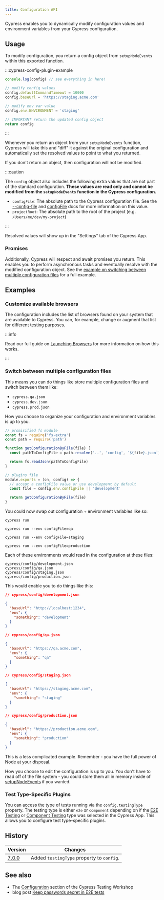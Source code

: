 ```yaml
---
title: Configuration API
---
```


Cypress enables you to dynamically modify configuration values and environment
variables from your Cypress configuration.

## Usage

<WarningSetupNodeEvents />

To modify configuration, you return a config object from `setupNodeEvents`
within this exported function.

:::cypress-config-plugin-example

```ts
console.log(config) // see everything in here!

// modify config values
config.defaultCommandTimeout = 10000
config.baseUrl = 'https://staging.acme.com'

// modify env var value
config.env.ENVIRONMENT = 'staging'

// IMPORTANT return the updated config object
return config
```

:::

Whenever you return an object from your `setupNodeEvents` function, Cypress will
take this and "diff" it against the original configuration and automatically set
the resolved values to point to what you returned.

If you don't return an object, then configuration will not be modified.

:::caution

The `config` object also includes the following extra values that are not part
of the standard configuration. **These values are read only and cannot be
modified from the `setupNodeEvents` function in the Cypress configuration.**

- `configFile`: The absolute path to the Cypress configuration file. See the
  [--config-file](guides/guides/command-line#cypress-open) and
  [configFile](guides/guides/module-api) docs for more information on this
  value.
- `projectRoot`: The absolute path to the root of the project (e.g.
  `/Users/me/dev/my-project`)

:::

Resolved values will show up in the "Settings" tab of the Cypress App.

<DocsImage src="/img/guides/configuration/plugin-configuration.png" alt="Resolved configuration in the Desktop app" ></DocsImage>

### Promises

Additionally, Cypress will respect and await promises you return. This enables
you to perform asynchronous tasks and eventually resolve with the modified
configuration object. See the
[example on switching between multiple configuration files](#Switch-between-multiple-configuration-files)
for a full example.

## Examples

### Customize available browsers

The configuration includes the list of browsers found on your system that are
available to Cypress. You can, for example, change or augment that list for
different testing purposes.

:::info

Read our full guide on [Launching Browsers](/guides/guides/launching-browsers)
for more information on how this works.

:::

### Switch between multiple configuration files

<WarningPluginsFile />

This means you can do things like store multiple configuration files and switch
between them like:

- `cypress.qa.json`
- `cypress.dev.json`
- `cypress.prod.json`

How you choose to organize your configuration and environment variables is up to
you.

```javascript
// promisified fs module
const fs = require('fs-extra')
const path = require('path')

function getConfigurationByFile(file) {
  const pathToConfigFile = path.resolve('..', 'config', `${file}.json`)

  return fs.readJson(pathToConfigFile)
}

// plugins file
module.exports = (on, config) => {
  // accept a configFile value or use development by default
  const file = config.env.configFile || 'development'

  return getConfigurationByFile(file)
}
```

You could now swap out configuration + environment variables like so:

```shell
cypress run
```

```shell
cypress run --env configFile=qa
```

```shell
cypress run --env configFile=staging
```

```shell
cypress run --env configFile=production
```

Each of these environments would read in the configuration at these files:

```text
cypress/config/development.json
cypress/config/qa.json
cypress/config/staging.json
cypress/config/production.json
```

This would enable you to do things like this:

```json
// cypress/config/development.json

{
  "baseUrl": "http://localhost:1234",
  "env": {
    "something": "development"
  }
}
```

```json
// cypress/config/qa.json

{
  "baseUrl": "https://qa.acme.com",
  "env": {
    "something": "qa"
  }
}
```

```json
// cypress/config/staging.json

{
  "baseUrl": "https://staging.acme.com",
  "env": {
    "something": "staging"
  }
}
```

```json
// cypress/config/production.json

{
  "baseUrl": "https://production.acme.com",
  "env": {
    "something": "production"
  }
}
```

This is a less complicated example. Remember - you have the full power of Node
at your disposal.

How you choose to edit the configuration is up to you. You don't have to read
off of the file system - you could store them all in memory inside of
[setupNodeEvents](/guides/tooling/plugins-guide#Using-a-plugin) if you wanted.

### Test Type-Specific Plugins

You can access the type of tests running via the `config.testingType` property.
The testing type is either `e2e` or `component` depending on if the
[E2E Testing](/guides/core-concepts/testing-types#What-is-E2E-Testing) or
[Component Testing](/guides/core-concepts/testing-types#What-is-Component-Testing)
type was selected in the Cypress App. This allows you to configure test
type-specific plugins.

## History

| Version                               | Changes                                   |
| ------------------------------------- | ----------------------------------------- |
| [7.0.0](/guides/references/changelog) | Added `testingType` property to `config`. |

## See also

- The
  [Configuration](https://github.com/cypress-io/testing-workshop-cypress#intermediate)
  section of the Cypress Testing Workshop
- blog post
  [Keep passwords secret in E2E tests](https://glebbahmutov.com/blog/keep-passwords-secret-in-e2e-tests/)
